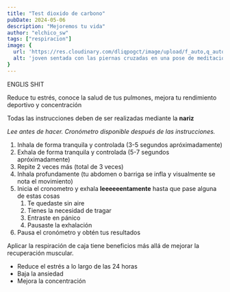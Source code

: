 ```yaml
---
title: "Test dioxido de carbono"
pubDate: 2024-05-06
description: "Mejoremos tu vida"
author: "elchico_sw"
tags: ["respiracion"]
image: {
  url: 'https://res.cloudinary.com/dliqpogct/image/upload/f_auto,q_auto/v1/mysite/breath',
  alt: 'joven sentada con las piernas cruzadas en una pose de meditación contra un fondo rojo.'
}
---
```



ENGLIS SHIT

Reduce tu estrés, conoce la salud de tus pulmones, mejora tu rendimiento deportivo y concentración

Todas las instrucciones deben de ser realizadas mediante la **nariz** 

_Lee antes de hacer. Cronómetro disponible después de las instrucciones._

1. Inhala de forma tranquila y controlada (3-5 segundos apróximadamente)
2. Exhala de forma tranquila y controlada (5-7 segundos apróximadamente)
3. Repite 2 veces más (total de 3 veces)
4. Inhala profundamente (tu abdomen o barriga se infla y visualmente se nota el movimiento)
5. Inicia el cronometro y exhala **leeeeeentamente** hasta que pase alguna de estas cosas
    1. Te quedaste sin aire
    2. Tienes la necesidad de tragar
    3. Entraste en pánico
    4. Pausaste la exhalación
6. Pausa el cronómetro y obtén tus resultados

<ParentTimer client:load/>

Aplicar la respiración de caja tiene beneficios más allá de mejorar la recuperación muscular.

- Reduce el estrés a lo largo de las 24 horas
- Baja la ansiedad
- Mejora la concentración
